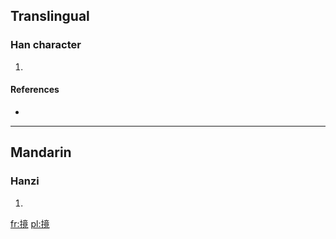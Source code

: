 ==Translingual==

===Han character===
{{Han char|rn=64|rad=手|as=11|sn=14|four=5001<sub>6</sub>|canj=手卜廿山 (QYTU)}}

# {{defn|Han|sort=手11}}

====References====
* {{Han ref|kx=0451.090|dkj=12623|dj=0801.200|hdz=31948.150|uh=646C|ud=25708|bh=E1EF|bd=57839}}

----

==Mandarin==

===Hanzi===
{{cmn-hanzi|pin=[[yìng]] ([[ying4]])|wg=ying<sup>4</sup>}}

# {{defn|Mandarin|sort=手11}}

[[fr:摬]]
[[pl:摬]]